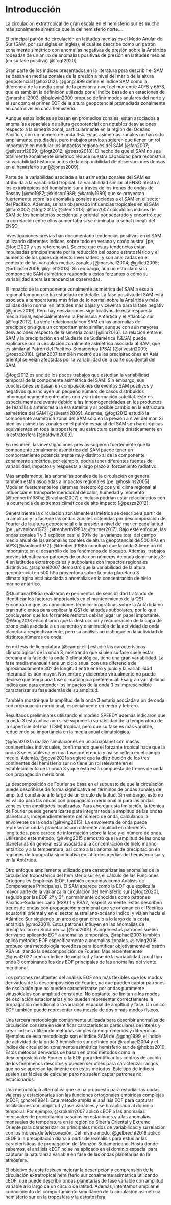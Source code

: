 # Introducción

La circulación extratropical de gran escala en el hemisferio sur es mucho más zonalmente simétrica que la del hemisferio norte....

El principal patrón de circulación en latitudes medias es el Modo Anular del Sur (SAM, por sus siglas en inglés), el cual se describe como un patrón zonalmente simétrico con anomalías negativas de presión sobre la Antártida rodeadas de un anillo de anomalías positivas de presión en latitudes medias (en su fase positiva) [@fogt2020].

Gran parte de los índices presentados en la literatura para describir el SAM se basan en medias zonales de la presión a nivel del mar o de la altura geopotencial [@ho2012].
@gong1999 define el índice SAM como la diferencia de la media zonal de la presión a nivel del mar entre 40ºS y 65ºS, que es también la definición utilizada por el índice basado en estaciones de @marshall2003.
@baldwin2009 propuso definir modos anulares del norte y el sur como el primer EOF de la altura geopotencial promediada zonalmente en cada nivel en cada hemisferio.

Aunque estos índices se basan en promedios zonales, están asociados a anomalías espaciales de altura geopotencial con notables desviaciones respecto a la simetría zonal, particularmente en la región del Océano Pacífico, con un número de onda 3-4.
Estas asimetrías zonales no han sido ampliamente estudiadas, pero trabajos previos sugieren que tienen un rol importante en modular los impactos regionales del SAM [@fan2007; @silvestri2009; @fogt2012; @rosso2018].
El hecho de que el SAM no sea totalmente zonalmente simétrico reduce nuestra capacidad para reconstruir su variabilidad histórica antes de la disponibilidad de observaciones densas en el hemisferio sur [@jones2009].

Parte de la variabilidad asociada a las asimetrías zonales del SAM es atribuida a la variabilidad tropical.
La variabilidad similar al ENSO afecta a los extratrópicos del hemisferio sur a través de los trenes de ondas de Rossby [@mo1987; @kidson1988; @karoly1989] que se proyectan fuertemente sobre las anomalías zonales asociadas a el SAM en el sector del Pacífico.
Además, se han observado influencias tropicales en el SAM [@fan2007; @fogt2011a; @clem2013].
@fan2007 calculó los índices de SAM de los hemisferios occidental y oriental por separado y encontró que la correlación entre ellos aumentaba si se eliminaba la señal (lineal) del ENSO.

Investigaciones previas han documentado tendencias positivas en el SAM utilizando diferentes índices, sobre todo en verano y otoño austral [pe, @fogt2020 y sus referencias].
Se cree que estas tendencias están impulsadas principalmente por la reducción del ozono estratosférico y el aumento de los gases de efecto invernadero, y son analizadas en el contexto de las variables medias zonales [@marshall2004; @gillett2005; @arblaster2006; @gillett2013].
Sin embargo, aún no está claro si la componente SAM asimétrico responde a estos forzantes o cómo su variabilidad altera las tendencias observadas.

El impacto de la componente zonalmente asimétrica del SAM a escala regional tampoco se ha estudiado en detalle.
La fase positiva del SAM está asociada a temperaturas más frías de lo normal sobre la Antártida y más cálidas de lo normal en latitudes más bajas y viceversa para la fase negativ [@jones2019].
Pero hay desviaciones significativas de esta respuesta media zonal, especialmente en la Península Antártica y el Atlántico sur [@fogt2012].
La señal relacionada con SAM en las anomalías de precipitación sigue un comportamiento similar, aunque con aún mayores desviaciones respecto de la simetría zonal [@lim2016].
La relación entre el SAM y la precipitación en el Sudeste de Sudamérica (SESA) puede explicarse por la circulación zonalmente asimétrica asociada al SAM, que es similar al Patrón del Pacífico-Sudamérica (PSA) [@silvestri2009; @rosso2018].
@fan2007 también mostró que las precipitaciones en Asia oriental se veían afectadas por la variabilidad de la parte occidental del SAM.

@fogt2012 es uno de los pocos trabajos que estudian la variabilidad temporal de la componente asimétrica del SAM.
Sin embargo, sus conclusiones se basan en composiciones de eventos SAM positivos y negativos que incluyen un pequeño número de casos distribuidos inhomogéneamente entre años con y sin información satelital.
Esto es especialmente relevante debido a las inhomogeneidades en los productos de reanálisis anteriores a la era satelital y al posible cambio en la estructura asimétrica del SAM [@silvestri2009].
Además, @fogt2012 estudió la componente asimétrica zonal del SAM sólo en la presión a nivel del mar.
Si bien las asimetrías zonales en el patrón espacial del SAM son barotrópicas equivalentes en toda la troposfera, su estructura cambia drásticamente en la estratosfera [@baldwin2009].

En resumen, las investigaciones previas sugieren fuertemente que la componente zonalmente asimétrica del SAM puede tener un comportamiento potencialmente muy distinto al de la componente zonalmente simétrica, por ejemplo, podría tener diferentes fuentes de variabilidad, impactos y respuesta a largo plazo al forzamiento radiativo.

Más ampliamente, las anomalías zonales de la circulación en general también están asociadas a impactos regionales [pe. @hoskins2005].
Modulan fuertemente los sistemas meteorológicos y el clima regional al influenciar el transporte meridional de calor, humedad y momento [@trenberth1980a; @raphael2007] e incluso podrían estar relacionados con la ocurrencia de extremos climáticos de alto impacto [@pezza2012].

Generalmente la circulación zonalmente asimétrica se describe a partir de la amplitud y la fase de las ondas zonales obtenidas por descomposición de Fourier de la altura geopotencial o la presión a nivel del mar en cada latitud [pe., @vanloon1972; @trenberth1980a; @turner2017].
Bajo este enfoque, las ondas zonales 1 y 3 explican casi el 99% de la varianza total del campo medio anual de las anomalías zonales de altura geopotencial de 500 hPa en 50ºS [@vanloon1972].
@trenberth1985 concluyó que la onda 3 tiene un rol importante en el desarrollo de los fenómenos de bloqueo.
Además, trabajos previos identificaron patrones de onda con números de onda dominantes 3-4 en latitudes extratropicales y subpolares con impactos regionales distintivos.
@raphael2007 demostró que la variabilidad de la altura geopotencial en 500 hPa proyectada sobre la onda planetaria 3 climatológica está asociada a anomalías en la concentración de hielo marino antártico.

@Quintanar1995a realizaron experimentos de sensibilidad tratando de identificar los factores importantes en el mantenimiento de la QS1.
Encontraron que las condiciones térmico-orográficas sobre la Antártida no eran suficientes para explicar la QS1 de latitudes subpolares, por lo que concluyeron que los forzantes remotos debían jugar un papel importante.
@Wang2013 encontraron que la destrucción y recuperación de la capa de ozono está asociada a un aumento y disminución de la actividad de onda planetaria respectivamente, pero su análisis no distingue en la actividad de distintos números de onda.

En mi tesis de licenciatura [@campitelli] estudié las características climatológicas de la onda 3, mostrando que si bien su fase suele estar cercana a la fase de la onda 3 climatológica, tiene una gran variabilidad.
La fase media mensual tiene un ciclo anual con una diferencia de aproximadamente 30º de longitud entre enero y junio y la variabilidad interanual es aún mayor.
Noviembre y diciembre virtualmente no puede decirse que tenga una fase climatológica preferencial.
Esa gran variabilidad indica que para entender los impactos de la onda 3 es imprescindible caracterizar su fase además de su amplitud.

También mostré que la amplitud de la onda 3 estaría asociada a un de onda con propagación meridional, especialmente en enero y febrero.

Resultados preliminares utilizando el modelo SPEEDY además indicaron que la onda 3 está activa aún si se suprime la variabilidad de la temperatura de la superficie del mar (TSM) tropical, pero que su fase es más variable, reduciendo su importancia en la media anual climatológica.

@goyal2021a realizó simulaciones en un acuaplanet con masas continentales individuales, confirmando que el forzante tropical hace que la onda 3 se establezca en una fase preferencia y así se refleja en el campo medio.
Además, @goyal2021a sugiere que la distribución de los tres continentes del hemisferio sur no tiene un rol relevante en el establecimiento de la onda 3 y que ésta está compuesta de trenes de onda con propagación meridional.

La descomposición de Fourier se basa en el supuesto de que la circulación puede describirse de forma significativa en términos de ondas zonales de amplitud constante a lo largo de un círculo de latitud.
Sin embargo, esto no es válido para las ondas con propagación meridional ni para las ondas zonales con amplitudes localizadas.
Para abordar esta limitación, la técnica de Fourier puede generalizarse para integrar toda la amplitud de las ondas planetarias, independientemente del número de onda, calculando la envolvente de la onda [@irving2015].
La envolvente de onda puede representar ondas planetarias con diferente amplitud en diferentes longitudes, pero carece de información sobre la fase y el número de onda.
Utilizando este método, @irving2015 demostró que la amplitud de las ondas planetarias en general está asociada a la concentración de hielo marino antártico y a la temperatura, así como a las anomalías de precipitación en regiones de topografía significativa en latitudes medias del hemisferio sur y en la Antártida.

Otro enfoque ampliamente utilizado para caracterizar las anomalías de la circulación troposférica del hemisferio sur es el cálculo de las Funciones Ortogonales Empíricas (EOF, también conocidas como Análisis de Componentes Principales).
El SAM aparece como la EOF que explica la mayor parte de la varianza la circulación del hemisferio sur [@fogt2020], seguido por las EOF 2ª y 3ª, normalmente conocidas como patrones Pacífico--Sudamericano (PSA) 1 y PSA2, respectivamente.
Éstas describen trenes de ondas con propagación meridional que se originan en el Pacífico ecuatorial oriental y en el sector australiano-océano Índico, y viajan hacia el Atlántico Sur siguiendo un arco de gran círculo a lo largo de la costa antártida [@mo2001].
Estos patrones influyen en las anomalías de precipitación en Sudamérica [@mo2001].
Aunque estos patrones suelen derivarse aplicando EOF a anomalías temporales, @raphael2003 también aplicó métodos EOF específicamente a anomalías zonales.
@irving2016 propuso una metodología novedosa para identificar objetivamente el patrón PSA utilizando la descomposición de Fourier.
Más recientemente @goyal2022 creó un índice de amplitud y fase de la variabilidad zonal tipo onda 3 combinando los dos EOF principales de las anomalías del viento meridional.

Los patrones resultantes del análisis EOF son más flexibles que los modos derivados de la descomposición de Fourier, ya que pueden captar patrones de oscilación que no pueden caracterizarse por ondas puramente sinusoidales con amplitud constante.
No obstante, se limitan a los modos de oscilación estacionarios y no pueden representar correctamente la propagación meridional o la variación espacial de ampltiud y fase.
Un único EOF también puede representar una mezcla de dos o más modos físicos.

Una tercera metodología comúnmente utilizada para describir anomalías de circulación consiste en identificar características particulares de interés y crear índices utilizando métodos simples como promedios y diferencias.
Ejemplos de esta metodología son el índice SAM de @gong1999, el índice de actividad de la onda 3 hemisferio sur definido por @raphael2004 y el índice de circulación zonalmente asimétrica hemisferio sur de @hobbs2010.
Estos métodos derivados se basan en otros métodos como la descomposición de Fourier o la EOF para identificar los centros de acción de los fenómenos descritos y pueden ser útiles para caracterizar rasgos que no se aprecian fácilmente con estos métodos.
Este tipo de índices suelen ser fáciles de calcular, pero no suelen captar patrones no estacionarios.

Una metodología alternativa que se ha propuesto para estudiar las ondas viajeras y estacionarias son las funciones ortogonales empíricas complejas (cEOF; @horel1984).
Este método amplía el análisis EOF para capturar oscilaciones con amplitud y fase variables y se ha aplicado al dominio temporal.
Por ejemplo, @krokhin2007 aplicó cEOF a las anomalías mensuales de precipitación basadas en estaciones y a las anomalías mensuales de temperatura en la región de Siberia Oriental y Extremo Oriente para caracterizar los principales modos de variabilidad y su relación con los índices de teleconexión.
Del mismo modo, @gelbrecht2018 aplicó cEOF a la precipitación diaria a partir de reanálisis para estudiar las características de propagación del Monzón Sudamericano.
Hasta donde sabemos, el análisis cEOF no se ha aplicado en el dominio espacial para capturar la naturaleza variable en fase de las ondas planetarias en la atmósfera.

El objetivo de esta tesis es mejorar la descripción y comprensión de la circulación extratropical hemisferio sur zonalmente asimétrica utilizando cEOF, que puede describir ondas planetarias de fase variable con amplitud variable a lo largo de un círculo de latitud.
Además, intentamos ampliar el conocimiento del comportamiento simultáneo de la circulación asimétrica hemisferio sur en la troposfera y la estratosfera.
